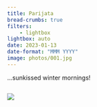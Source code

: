 ```yaml
---
title: Parijata
bread-crumbs: true
filters:
    - lightbox
lightbox: auto
date: 2023-01-13
date-format: "MMM YYYY"
image: photos/001.jpg
---
```


...sunkissed winter mornings!

::: {style="display: grid;grid-template-columns: repeat(auto-fill, minmax(250px, 1fr));grid-gap: 1em;"}


![](photos/001.jpg){group="my-gallery"}

:::
